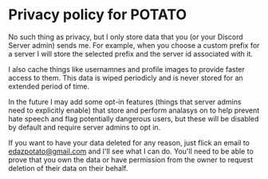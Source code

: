# Privacy policy for POTATO

No such thing as privacy, but I only store data that you (or your Discord Server admin) sends me.
For example, when you choose a custom prefix for a server I will store the selected prefix and the server id associated with it.

I also cache things like usernamnes and profile images to provide faster access to them. This data is wiped periodicly and is never stored for an extended period of time.

In the future I may add some opt-in features (things that server admins need to explicitly enable) that store and perform analasys on to help prevent hate speech and flag potentially dangerous users, but these will be disabled by default and require server admins to opt in.

If you want to have your data deleted for any reason, just flick an email to edazpotato@gmail.com and I'll see what I can do. You'll need to be able to prove that you own the data or have permission from the owner to request deletion of their data on their behalf.
